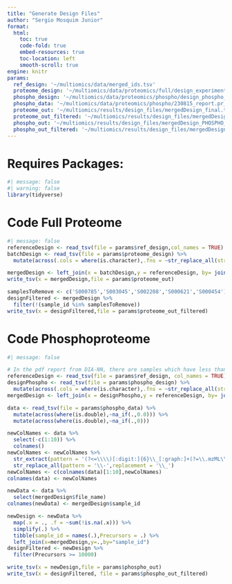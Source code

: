 ```yaml
---
title: "Generate Design Files"
author: "Sergio Mosquim Junior"
format:
  html:
    toc: true
    code-fold: true
    embed-resources: true
    toc-location: left
    smooth-scroll: true
engine: knitr
params:
  ref_design: '~/multiomics/data/merged_ids.tsv'
  proteome_design: '~/multiomics/data/proteomics/full/design_experiment_order.txt'
  phospho_design: '~/multiomics/data/proteomics/phospho/design_phospho_experiment_order.tsv'
  phospho_data: '~/multiomics/data/proteomics/phospho/230815_report.pr_matrix.tsv'
  proteome_out: '~/multiomics/results/design_files/mergedDesign_final.tsv'
  proteome_out_filtered: '~/multiomics/results/design_files/mergedDesign_final_filtered.tsv'
  phospho_out: '~/multiomics/results/design_files/mergedDesign_PHOSPHO_final.tsv'
  phospho_out_filtered: '~/multiomics/results/design_files/mergedDesign_PHOSPHO_Filtered.tsv'
---
```


# Requires Packages:
```r
#| message: false
#| warning: false
library(tidyverse)
```

# Code Full Proteome
```r
#| message: false
referenceDesign <- read_tsv(file = params$ref_design,col_names = TRUE)
batchDesign <- read_tsv(file = params$proteome_design) %>% 
  mutate(across(.cols = where(is.character),.fns = ~str_replace_all(string = .x,pattern = '\\-',replacement = '\\_')))

mergedDesign <- left_join(x = batchDesign,y = referenceDesign, by= join_by(sample_id==Sample), keep=TRUE)
write_tsv(x = mergedDesign,file = params$proteome_out)

samplesToRemove <- c('S000785','S003045','S002208','S000621','S000454')
designFiltered <- mergedDesign %>% 
  filter(!(sample_id %in% samplesToRemove))
write_tsv(x = designFiltered,file = params$proteome_out_filtered)
```

# Code Phosphoproteome
```r
#| message: false

# In the pdf report from DIA-NN, there are samples which have less than 10 000 precursors at 1% FDR. Therefore, before proceeding, these samples will be removed. A design file will be created to allow for that
referenceDesign <- read_tsv(file = params$ref_design, col_names = TRUE)
designPhospho <- read_tsv(file = params$phospho_design) %>% 
  mutate(across(.cols = where(is.character),.fns = ~str_replace_all(string = .x,pattern = '\\-',replacement = '\\_')))
mergedDesign <- left_join(x = designPhospho,y = referenceDesign, by= join_by(sample_id==Sample), keep=TRUE)

data <- read_tsv(file = params$phospho_data) %>% 
  mutate(across(where(is.double),~na_if(.,0.0))) %>% 
  mutate(across(where(is.double),~na_if(.,0)))

newColNames <- data %>%
  select(-c(1:10)) %>%
  colnames()
newColNames <- newColNames %>%
  str_extract(pattern = '(?<=\\\\)[:digit:]{6}\\_[:graph:]+(?=\\.mzML\\.dia)') %>%
  str_replace_all(pattern = '\\-',replacement = '\\_')
newColNames <- c(colnames(data)[1:10],newColNames)
colnames(data) <- newColNames

newData <- data %>% 
  select(mergedDesign$file_name)
colnames(newData) <- mergedDesign$sample_id

newDesign <- newData %>% 
  map(.x = ., .f = ~sum(!is.na(.x))) %>%
  simplify(.) %>% 
  tibble(sample_id = names(.),Precursors = .) %>% 
  left_join(x=mergedDesign,y=.,by="sample_id")
designFiltered <- newDesign %>% 
  filter(Precursors >= 10000)

write_tsv(x = newDesign,file = params$phospho_out)
write_tsv(x = designFiltered, file = params$phospho_out_filtered)
```


